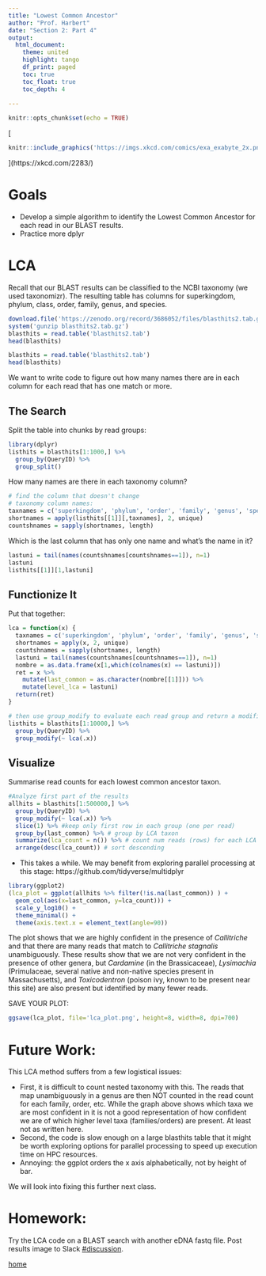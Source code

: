 ```yaml
---
title: "Lowest Common Ancestor"
author: "Prof. Harbert"
date: "Section 2: Part 4"
output: 
  html_document:
    theme: united
    highlight: tango
    df_print: paged
    toc: true
    toc_float: true
    toc_depth: 4
  
---
```



```r
knitr::opts_chunk$set(echo = TRUE)
```

[
```R
knitr::include_graphics('https://imgs.xkcd.com/comics/exa_exabyte_2x.png')
```
](https://xkcd.com/2283/)

# Goals

+ Develop a simple algorithm to identify the Lowest Common Ancestor for each read in our  BLAST results.
+ Practice more dplyr

# LCA {.tabset .tabset-fade .tabset-pills}

Recall that our BLAST results can be classified to the NCBI taxonomy (we used taxonomizr). The resulting table has columns for superkingdom, phylum, class, order, family, genus, and species.

```R
download.file('https://zenodo.org/record/3686052/files/blasthits2.tab.gz?download=1',overwrite=T, destfile = 'blasthits2.tab.gz')
system('gunzip blasthits2.tab.gz')
blasthits = read.table('blasthits2.tab')
head(blasthits)
```

```R
blasthits = read.table('blasthits2.tab')
head(blasthits)
```

We want to write code to figure out how many names there are in each column for each read that has one match or more.

## The Search 

Split the table into chunks by read groups:

```R
library(dplyr)
listhits = blasthits[1:1000,] %>%
  group_by(QueryID) %>% 
  group_split()
```

How many names are there in each taxonomy column?

```R
# find the column that doesn't change
# taxonomy column names:
taxnames = c('superkingdom', 'phylum', 'order', 'family', 'genus', 'species')
shortnames = apply(listhits[[1]][,taxnames], 2, unique)
countshnames = sapply(shortnames, length)
```

Which is the last column that has only one name and what's the name in it?

```R
lastuni = tail(names(countshnames[countshnames==1]), n=1)
lastuni
listhits[[1]][1,lastuni]
```

## Functionize It

Put that together:

```R
lca = function(x) {
  taxnames = c('superkingdom', 'phylum', 'order', 'family', 'genus', 'species')
  shortnames = apply(x, 2, unique)
  countshnames = sapply(shortnames, length)
  lastuni = tail(names(countshnames[countshnames==1]), n=1)
  nombre = as.data.frame(x[1,which(colnames(x) == lastuni)])
  ret = x %>% 
    mutate(last_common = as.character(nombre[[1]])) %>%
    mutate(level_lca = lastuni)
  return(ret)
}

# then use group_modify to evaluate each read group and return a modified section of the table.
listhits = blasthits[1:10000,] %>%
  group_by(QueryID) %>%
  group_modify(~ lca(.x))

```

## Visualize

Summarise read counts for each lowest common ancestor taxon.

```R
#Analyze first part of the results
allhits = blasthits[1:500000,] %>%
  group_by(QueryID) %>%
  group_modify(~ lca(.x)) %>%
  slice(1) %>% #keep only first row in each group (one per read)
  group_by(last_common) %>% # group by LCA taxon
  summarize(lca_count = n()) %>% # count num reads (rows) for each LCA
  arrange(desc(lca_count)) # sort descending
```

* This takes a while. We may benefit from exploring parallel processing at this stage: https://github.com/tidyverse/multidplyr

```R
library(ggplot2)
(lca_plot = ggplot(allhits %>% filter(!is.na(last_common)) ) +
  geom_col(aes(x=last_common, y=lca_count))) + 
  scale_y_log10() +
  theme_minimal() +
  theme(axis.text.x = element_text(angle=90))
```


The plot shows that we are highly confident in the presence of *Callitriche* and that there are many reads that match to *Callitriche stagnalis* unambiguously. These results show that we are not very confident in the presence of other genera, but *Cardamine* (in the Brassicaceae), *Lysimachia* (Primulaceae, several native and non-native species present in Massachusetts), and *Toxicodentron* (poison ivy, known to be present near this site) are also present but identified by many fewer reads.

SAVE YOUR PLOT: 

```R
ggsave(lca_plot, file='lca_plot.png', height=8, width=8, dpi=700)
```

# Future Work:

This LCA method suffers from a few logistical issues:

+ First, it is difficult to count nested taxonomy with this. The reads that map unambiguously in a genus are then NOT counted in the read count for each family, order, etc. While the graph above shows which taxa we are most confident in it is not a good representation of how confident we are of which higher level taxa (families/orders) are present. At least not as written here.
+ Second, the code is slow enough on a large blasthits table that it might be worth exploring options for parallel processing to speed up execution time on HPC resources.
+ Annoying: the ggplot orders the x axis alphabetically, not by height of bar.

We will look into fixing this further next class.


# Homework: 

Try the LCA code on a BLAST search with another eDNA fastq file. Post results image to Slack [#discussion](https://bio332applied-4mi2242.slack.com/archives/CS8TRGE0K).

[home](https://bio332.devbioinformatics.org)